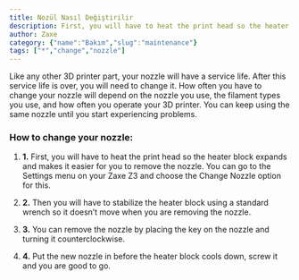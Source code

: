 ```yaml
---
title: Nozül Nasıl Değiştirilir
description: First, you will have to heat the print head so the heater block expands and makes it easier for you to remove the nozzle. You can go to the Settings menu on your Zaxe Z3 and choose the Change Nozzle option for this.
author: Zaxe
category: {"name":"Bakım","slug":"maintenance"}
tags: ["*","change","nozzle"]
---
```


<Aligned>
<ColumnImage image={{imageURL:"posts/basic-maintenance-zaxe-z3/img/zaxe-z3-changing-nozzle.webp", imageALT:"How to Change Your Nozzle"}}>
Like any other 3D printer part, your nozzle will have a service life. After this service life is over, you will need to change it. How often you have to change your nozzle will depend on the nozzle you use, the filament types you use, and how often you operate your 3D printer. You can keep using the same nozzle until you start experiencing problems.
</ColumnImage>
<br/>

<h3>How to change your nozzle:</h3>

1. <strong className="list-number">1.</strong> First, you will have to heat the print head so the heater block expands and makes it easier for you to remove the nozzle. You can go to the Settings menu on your Zaxe Z3 and choose the Change Nozzle option for this.

2. <strong className="list-number">2.</strong> Then you will have to stabilize the heater block using a standard wrench so it doesn’t move when you are removing the nozzle.

3. <strong className="list-number">3.</strong> You can remove the nozzle by placing the key on the nozzle and turning it counterclockwise.

4. <strong className="list-number">4.</strong> Put the new nozzle in before the heater block cools down, screw it and you are good to go.
</Aligned>